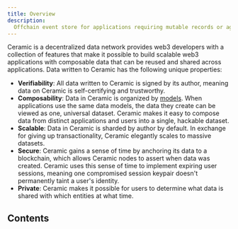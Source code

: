 ```yaml
---
title: Overview
description:
  Offchain event store for applications requiring mutable records or aggregations over streams.
---
```


Ceramic is a decentralized data network provides web3 developers with a collection of features that
make it possible to build scalable web3 applications with composable data that can be reused and
shared across applications. Data written to Ceramic has the following unique properties:

- **Verifiability**: All data written to Ceramic is signed by its author, meaning data on Ceramic is
  self-certifying and trustworthy.
- **Composability**: Data in Ceramic is organized by [models](/ceramic/concepts). When applications
  use the same data models, the data they create can be viewed as one, universal dataset. Ceramic
  makes it easy to compose data from distinct applications and users into a single, hackable
  dataset.
- **Scalable**: Data in Ceramic is sharded by author by default. In exchange for giving up
  transactionality, Ceramic elegantly scales to massive datasets.
- **Secure**: Ceramic gains a sense of time by anchoring its data to a blockchain, which allows
  Ceramic nodes to assert when data was created. Ceramic uses this sense of time to implement
  expiring user sessions, meaning one compromised session keypair doesn't permanently taint a user's
  identity.
- **Private**: Ceramic makes it possible for users to determine what data is shared with which
  entities at what time.

## Contents

<Cards>
  <Card title="Concepts" href="/ceramic/concepts" />
  <Card title="Examples" href="/ceramic/examples" />
  <Card title="Installation" href="/ceramic/usage/installation" />
  <Card title="TODO" href="/" />
</Cards>
